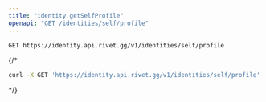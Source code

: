 ```yaml
---
title: "identity.getSelfProfile"
openapi: "GET /identities/self/profile"
---
```


```
GET https://identity.api.rivet.gg/v1/identities/self/profile
```


{/*<RequestExample>
```bash curl
curl -X GET 'https://identity.api.rivet.gg/v1/identities/self/profile'
```
</RequestExample>*/}
